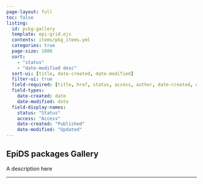 ```yaml
---
page-layout: full
toc: false
listing:
  id: pckg-gallery
  template: epi-grid.ejs
  contents: items/pkg_items.yml
  categories: true
  page-size: 1000
  sort: 
    - "status" 
    - "date-modified desc"
  sort-ui: [title, date-created, date-modified]
  filter-ui: true
  field-required: [title, href, status, access, author, date-created, date-modified]
  field-types:
    date-created: date
    date-modified: date
  field-display-names:
    status: "Status"
    access: "Access"
    date-created: "Published"
    date-modified: "Updated"
---
```


## EpiDS packages Gallery

A description here

---

::: {#gallery}
:::
